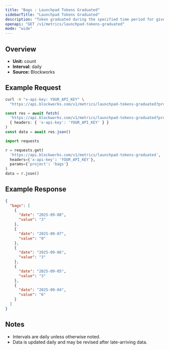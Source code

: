 ```yaml
---
title: "Bags : Launchpad Tokens Graduated"
sidebarTitle: "Launchpad Tokens Graduated"
description: "Token graduated during the specified time period for given launchpad."
openapi: "GET /v1/metrics/launchpad-tokens-graduated"
mode: "wide"
---
```


## Overview

- **Unit:** count
- **Interval:** daily
- **Source:** Blockworks

## Example Request

<CodeGroup>

```bash cURL
curl -H "x-api-key: YOUR_API_KEY" \
  "https://api.blockworks.com/v1/metrics/launchpad-tokens-graduated?project=bags"
```

```typescript TypeScript
const res = await fetch(
  'https://api.blockworks.com/v1/metrics/launchpad-tokens-graduated?project=bags',
  { headers: { 'x-api-key': 'YOUR_API_KEY' } }
)
const data = await res.json()
```

```python Python
import requests

r = requests.get(
  'https://api.blockworks.com/v1/metrics/launchpad-tokens-graduated',
  headers={'x-api-key': 'YOUR_API_KEY'},
  params={'project': 'bags'}
)
data = r.json()
```

</CodeGroup>

## Example Response

```json
{
  "bags": [
    {
      "date": "2025-09-08",
      "value": "3"
    },
    {
      "date": "2025-09-07",
      "value": "0"
    },
    {
      "date": "2025-09-06",
      "value": "3"
    },
    {
      "date": "2025-09-05",
      "value": "3"
    },
    {
      "date": "2025-09-04",
      "value": "6"
    }
  ]
}
```

## Notes
- Intervals are daily unless otherwise noted.
- Data is updated daily and may be revised after late-arriving data.
